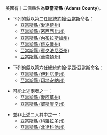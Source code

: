 美國有十二個縣名為'''亞當斯縣''' ('''Adams County''')。
* 下列的縣以第二任[[美國總統|總統]][[約翰·亞當斯|約翰·亞當斯]]命名：
** [[亞當斯縣_(愛達荷州)|亞當斯縣 (愛達荷州)]]
** [[亞當斯縣_(密西西比州)|亞當斯縣 (密西西比州)]]
** [[亞當斯縣_(內布拉斯加州)|亞當斯縣 (內布拉斯加州)]]
** [[亞當斯縣_(俄亥俄州)|亞當斯縣 (俄亥俄州)]]
** [[亞當斯縣_(賓夕法尼亞州)|亞當斯縣 (賓夕法尼亞州)]]
** [[亞當斯縣_(華盛頓州)|亞當斯縣 (華盛頓州)]]

* 下列的縣以第六任[[美國總統|總統]][[約翰·昆西·亞當斯|約翰·昆西·亞當斯]]命名：
** [[亞當斯縣_(伊利諾伊州)|亞當斯縣 (伊利諾伊州)]]
** [[亞當斯縣_(印地安納州)|亞當斯縣 (印地安納州)]] 

* 可能上述兩者之一：
** [[亞當斯縣_(愛阿華州)|亞當斯縣 (愛阿華州)]]
** [[亞當斯縣_(威斯康辛州)|亞當斯縣 (威斯康辛州)]]

* 並非上述二人其中之一：
** [[亞當斯縣_(科羅拉多州)|亞當斯縣 (科羅拉多州)]]
** [[亞當斯縣_(北達科他州)|亞當斯縣 (北達科他州)]]
{{disambig|Y亞當斯縣|Cat=四字县名消歧义}}